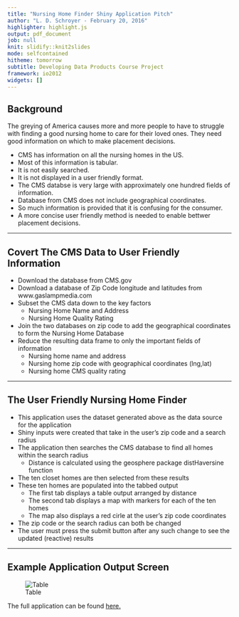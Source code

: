 ```yaml
---
title: "Nursing Home Finder Shiny Application Pitch"
author: "L. D. Schroyer - February 20, 2016"
highlighter: highlight.js
output: pdf_document
job: null
knit: slidify::knit2slides
mode: selfcontained
hitheme: tomorrow
subtitle: Developing Data Products Course Project
framework: io2012
widgets: []
---
```


## Background

The greying of America causes more and more people to have to struggle with finding a good nursing home to care for their loved ones. They need good information on which to make placement decisions.

- CMS has information on all the nursing homes in the US.
- Most of this information is tabular.
- It is not easily searched.
- It is not displayed in a user friendly format.
- The CMS databse is very large with approximately one hundred fields of information.
- Database from CMS does not include geographical coordinates.
- So much information is provided that it is confusing for the consumer.
- A more concise user friendly method is needed to enable bettwer placement decisions.


---  

## Covert The CMS Data to User Friendly Information

- Download the database from CMS.gov
- Download a database of Zip Code longitude and latitudes from www.gaslampmedia.com
- Subset the CMS data down to the key factors
  + Nursing Home Name and Address
  + Nursing Home Quality Rating 
- Join the two databases on zip code to add the geographical coordinates to form the Nursing Home Database
- Reduce the resulting data frame to only the important fields of information
  - Nursing home name and address 
  - Nursing home zip code with geographical coordinates (lng,lat)
  - Nursing home CMS quality rating

-------


## The User Friendly Nursing Home Finder

- This application uses the dataset generated above as the data source for the application
- Shiny inputs were created that take in the user's zip code and a search radius
- The application then searches the CMS database to find all homes within the search radius
  + Distance is calculated using the geosphere package distHaversine function
- The ten closet homes are then selected from these results
- These ten homes are populated into the tabbed output
  + The first tab displays a table output arranged by distance
  + The second tab displays a map with markers for each of the ten homes
  + The map also displays a red cirle at the user's zip code coordinates
- The zip code or the search radius can both be changed
- The user must press the submit button after any such change to see the updated (reactive) results

---

## Example Application Output Screen

![Table](C:/Users/Dale/Documents/Coursera/DevelopingDataProducts/DataProductsCourseProject/Nursing Home Finder Pitch/screen1lgdarker.PNG)

The full application can be found [here.](https://lewisdale.shinyapps.io/DataProductsCourseProject/)


